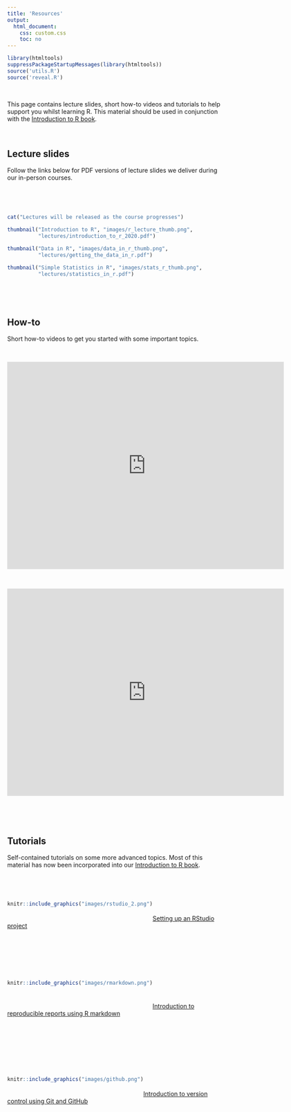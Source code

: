 ```yaml
---
title: 'Resources'
output: 
  html_document:
    css: custom.css
    toc: no
---
```

```r
library(htmltools)
suppressPackageStartupMessages(library(htmltools))
source('utils.R')
source('reveal.R')
```

\  

This page contains lecture slides, short how-to videos and tutorials to help support you whilst learning R. This material should be used in conjunction with the [Introduction to R book](https://alexd106.github.io/Rbook). 

\  

## Lecture slides

Follow the links below for PDF versions of lecture slides we deliver during our in-person courses.

\  

\  

```r
cat("Lectures will be released as the course progresses")
```


```r
thumbnail("Introduction to R", "images/r_lecture_thumb.png",
          "lectures/introduction_to_r_2020.pdf")
```

```r
thumbnail("Data in R", "images/data_in_r_thumb.png",
          "lectures/getting_the_data_in_r.pdf")
```

```r
thumbnail("Simple Statistics in R", "images/stats_r_thumb.png",
          "lectures/statistics_in_r.pdf")
```

\  

\  

## How-to

Short how-to videos to get you started with some important topics. 

\  

<iframe src="https://player.vimeo.com/video/415501284" width="640" height="480" frameborder="0" allow="autoplay; fullscreen" allowfullscreen></iframe>

\  

<iframe src="https://player.vimeo.com/video/416391353" width="640" height="480" frameborder="0" allow="autoplay; fullscreen" allowfullscreen></iframe>

\  

\  

## Tutorials

Self-contained tutorials on some more advanced topics. Most of this material has now been incorporated into our [Introduction to R book](https://alexd106.github.io/Rbook).  

\  

\  

<div style= "float:left;position: relative; top: -15px;">
```r
knitr::include_graphics("images/rstudio_2.png")
```
</div>

\  

[Setting up an RStudio project](project_setup.html)  

\  

\  

\  

\  

<div style= "float:left;position: relative; top: -35px;">
```r
knitr::include_graphics("images/rmarkdown.png")
```
</div>

\ 

[Introduction to reproducible reports using R markdown](Rmarkdown_intro.html)

\  

\  

\  

\  

<div style= "float:left;position: relative; top: -15px;">
```r
knitr::include_graphics("images/github.png")
```
</div>

\  

[Introduction to version control using Git and GitHub](Github_intro.html)

\  


